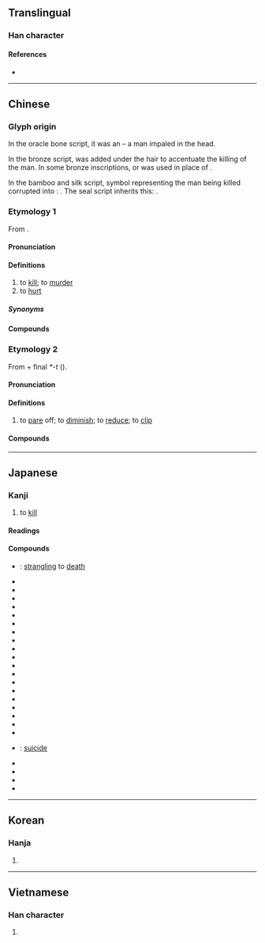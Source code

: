 {{character info/new}}
{{character info/new|0xf970}}
{{also|杀}}
==Translingual==

===Han character===
{{Han char|rn=79|rad=殳|as=07|sn=11|four=47947|canj=KCHNE,KDHNE|ids=⿰杀殳}}

====References====
* {{Han ref|kx=0585.110|dkj=16638|dj=0978.050|hdz=32157.010|uh=6BBA|ud=27578|bh=B1FE|bd=45566}}

----

==Chinese==
{{zh-forms|s=杀}}

===Glyph origin===
{{Han etym}}

In the oracle bone script, it was an {{Han compound|戈||t1=spear|t2=hair|ls=ic|nocap=y}} – a man impaled in the head.

In the bronze script, {{zh-l|*人|man}} was added under the hair to accentuate the killing of the man. In some bronze inscriptions, {{zh-l|*殳|spear}} or {{zh-l|*攴}} was used in place of {{lang|zh|戈}}.

In the bamboo and silk script, symbol representing the man being killed corrupted into {{zh-l|*杀}}: {{Han compound|乂|t1=weapon for killing|𣎳}}. The seal script inherits this: {{Han compound|𣏂|c1=p|殳|c2=s|t2=spear|ls=psc}}.

===Etymology 1===
From {{inh|zh|sit-pro|*g/b-sat}}.

====Pronunciation====
{{zh-pron
|m=shā
|c=saat3
|h=pfs=sat
|md=sák
|mn=sat/qz,xm,zz:soah
|mn_note=sat - literary; soah - vernacular
|w=4saq
|mc=2
|oc=1,2
|cat=v
}}

====Definitions====
{{zh-hanzi}}

# to [[kill]]; to [[murder]]
# to [[hurt]]

=====Synonyms=====
{{zh-dial}}
{{zh-dial|宰}}

====Compounds====
{{zh-der|凶殺|不教而殺|一概抹殺|六殺|慈悲殺人|以殺去殺|妨殺|喊殺|慢性自殺|劫殺|切腹自殺|忒殺|刺殺|宰殺|惡支殺|他殺|天生天殺|卸磨殺驢|一筆抹殺|大殺風景|低溫殺菌|凶殺案|以殺止殺|屠殺|好生惡殺|嚴殺|喊殺連天|封殺|情殺|射殺|姦殺|夾殺|天殺的|合殺|大殺|大屠殺|坑殺|仇殺|勝殘去殺|廝殺|嗜殺成性|剿殺|去殺勝殘|借刀殺人|借劍殺人|殺掠|溷殺|扼殺|殺死|殺氣|格殺|掩殺|殺家達子|殺人償命|殺雞為黍|殺價|收殺|殺人放火|掠殺|殺風景|斫殺|殺人如蓺|殺機|殺身成義|殺坯|殺蟲器|殺生之權|打殺|毒殺|殺雞炊黍|毀車殺馬|殺出重圍|殺人如麻|止殺|殺傷力|抹殺|殺馬毀車|殺傷|殺人罪|畏罪自殺|斬刈殺伐|濫殺無辜|殺伐|接殺|殺雞取卵|搏殺|殺才|殺氣騰騰|捕殺|殺身成名|生殺之權|殺伐決斷|殺妻求將|殺人盈野|曾子殺彘|殘殺|槍殺|殺戮|打打殺殺|暗殺|殺身救國|殺彘教子|殺人滅跡|殺頭|殺青|殺菌|殺生之柄|殺身報國|殺一儆百|殺菌劑|獵殺|牲殺|撲殺|殺身為報|殺害|殺敵致果|氣殺鍾馗|抄殺|打魚殺家|殺一利百|故殺|殺人犯|生殺與奪|生殺大權|生殺予奪|殺身|殺戒|殺身出生|狙殺|按殺|淹殺|殺雞儆猴|殺身之禍|殺威風|殺人越貨|拉殺|殺生與奪|殺口甜|砍殺|殺雞駭猴|殺雞扯脖|殺生|爛殺|拋閃殺人|捐殘去殺|曾參殺人|沒亂殺|殺人如草|殺狗勸夫|殺蟲劑|殺聲震天|殺狗記|殺手鐧|殺手|殺性子|殺威棒|殺千刀|殺剁|殺人如芥|格殺勿論|破殺殺|殺身成仁|春生秋殺|斬盡殺絕|殺人滅口|逼殺|過失殺人|義刑義殺|觸殺|絞殺|誤殺|虐殺|藥殺|誘殺|通殺|衝殺|馬殺雞|荊劉拜殺|躁殺|肅殺|雙殺|覆軍殺將|誅殺|苦殺|鴆殺|追殺|謀殺|趕盡殺絕|誅盡殺絕|虧殺|自相殘殺|自殺}}

===Etymology 2===
From {{och-l|衰|to diminish; to decay}} + final ''*-t'' ({{zh-ref|Schuessler, 2007}}).

====Pronunciation====
{{zh-pron
|m=殺
|c=saai3
|h=
|md=sái
|mn=
|w=
|dial=n
|mc=1
|oc=2,1
|cat=v
}}

====Definitions====
{{zh-hanzi}}

# to [[pare]] off; to [[diminish]]; to [[reduce]]; to [[clip]]
#: {{zh-x|隆殺 之 義 辨 矣。|The principle of increase and dimunution (of sumptuary allowances) is defined.|CL|ref={{w2|zh|荀子}}, {{lang|zh|《樂論》}}}}

====Compounds====
{{zh-der|fold=1|幽殺|不殺|不豐不殺|噍殺|殺衣縮食|豐殺}}

{{zh-cat|Elementary|Death}}

----

==Japanese==

===Kanji===
{{ja-kanji|grade=4|rs=殳07}}

# to [[kill]]

====Readings====
{{ja-readings
|goon=[[せい]] (sei) {{non-joyo-reading}}, [[せち]] (sechi) {{non-joyo-reading}}, [[せつ]] (setsu)
|kanon=[[さい]] (sai), [[さつ]] (satsu)
|kun=[[ころす|ころ.す]] ({{ja-l|殺す}}, koro.su), [[そぐ|そ.ぐ]] ({{ja-l|殺ぐ}}, so.gu)
}}

====Compounds====
{{der-top|Compounds}}
* {{ja-r|縊殺|いさつ}}: [[strangling]] to [[death]]
* {{ja-r|虐殺|ぎゃくさつ}}
* {{ja-r|人殺し|ひとごろし}}
* {{ja-r|必殺|ひっさつ}}
* {{ja-r|殺人|さつじん}}
* {{ja-r|殺害|さつがい}}
* {{ja-r|殺気|さっき}}
* {{ja-r|殺菌|さっきん}}
* {{ja-r|殺傷|さっしょう}}
* {{ja-r|殺身|さっしん}}
* {{ja-r|殺生|せっしょう}}
* {{ja-r|殺青|さっせい}}
* {{ja-r|殺節|さっせつ}}
* {{ja-r|殺到|さっとう}}
* {{ja-r|殺伐|さつばつ}}
* {{ja-r|殺風景|さっぷうけい}}
* {{ja-r|殺戮|さつりく}}
* {{ja-r|殺略|さつりゃく}}
* {{ja-r|殺陣|さつじん}}
* {{ja-r|刺殺|しさつ}}
* {{ja-r|自殺|じさつ}}: [[suicide]]
* {{ja-r|相殺|そうさい}}
* {{ja-r|他殺|たさつ}}
* {{ja-r|抹殺|まっさつ}}
* {{ja-r|黙殺|もくさつ}}
{{der-bottom}}

----

==Korean==

===Hanja===
{{ko-hanja|hangeul=[[살]], [[쇠]]|eumhun=|mr=sal, soe|y=sal, soy}}

# {{defn|lang=ko|sort=殳07}}

----

==Vietnamese==

===Han character===
{{vi-hantu|[[sát]], [[sái]], [[sít]], [[sịt]], [[sướt]], [[sét]], [[sượt]]|rs=殳07}}

# {{defn|lang=vi|sort=殳07}}